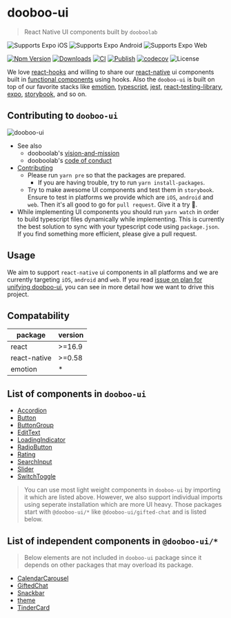 
<Meta title="Overview/Getting started" />

# dooboo-ui

> React Native UI components built by `dooboolab`

<p>
  <img
    alt="Supports Expo iOS"
    longdesc="Supports Expo iOS"
    src="https://img.shields.io/badge/iOS-4630EB.svg?style=flat-square&logo=APPLE&labelColor=999999&logoColor=fff"
  />
  <img
    alt="Supports Expo Android"
    longdesc="Supports Expo Android"
    src="https://img.shields.io/badge/Android-4630EB.svg?style=flat-square&logo=ANDROID&labelColor=A4C639&logoColor=fff"
  />
  <img
    alt="Supports Expo Web"
    longdesc="Supports Expo Web"
    src="https://img.shields.io/badge/web-4630EB.svg?style=flat-square&logo=GOOGLE-CHROME&labelColor=4285F4&logoColor=fff"
  />
</p>

[![Npm Version](http://img.shields.io/npm/v/dooboo-ui.svg?style=flat-square)](https://npmjs.org/package/dooboo-ui)
[![Downloads](http://img.shields.io/npm/dm/dooboo-ui.svg?style=flat-square)](https://npmjs.org/package/dooboo-ui)
[![CI](https://github.com/dooboolab/dooboo-ui/actions/workflows/ci.yml/badge.svg)](https://github.com/dooboolab/dooboo-ui/actions/workflows/ci.yml)
[![Publish](https://github.com/dooboolab/dooboo-ui/actions/workflows/publish.yml/badge.svg)](https://github.com/dooboolab/dooboo-ui/actions/workflows/publish.yml)
[![codecov](https://codecov.io/gh/dooboolab/dooboo-ui/branch/master/graph/badge.svg?token=ncTMAOVpOM)](https://codecov.io/gh/dooboolab/dooboo-ui)
![License](http://img.shields.io/npm/l/dooboo-ui.svg?style=flat-square)

We love [react-hooks](https://code.fb.com/open-source/react-hooks) and willing to share our [react-native](https://facebook.github.io/react-native) ui components built in [functional components](https://logrocket.com/blog/pure-functional-components) using hooks. Also the `dooboo-ui` is built on top of our favorite stacks like [emotion](https://emotion.sh/docs/@emotion/native), [typescript](https://www.typescriptlang.org), [jest](https://jestjs.io), [react-testing-library](https://testing-library.com/docs/react-testing-library/intro), [expo](https://expo.io), [storybook](https://storybook.js.org), and so on.

## Contributing to `dooboo-ui`

![dooboo-ui](https://user-images.githubusercontent.com/27461460/73331047-ea876400-42a5-11ea-9c9c-1c997eb961be.png)

- See also
  - dooboolab's [vision-and-mission](https://github.com/dooboolab/dooboolab.com/blob/master/vision-and-mission.md)
  - dooboolab's [code of conduct](https://github.com/dooboolab/dooboolab.com/blob/master/code-of-conduct.md)
- [Contributing](CONTRIBUTING.md)
  - Please run `yarn pre` so that the packages are prepared.
    - If you are having trouble, try to run `yarn install-packages`.
  - Try to make awesome UI components and test them in `storybook`. Ensure to test in platforms we provide which are `iOS`, `android` and `web`. Then it's all good to go for `pull request`. Give it a try :blossom:.
- While implementing UI components you should run `yarn watch` in order to build typescript files dynamically while implementing. This is currently the best solution to sync with your typescript code using `package.json`. If you find something more efficient, please give a pull request.

## Usage

We aim to support `react-native` ui components in all platforms and we are currently targeting `iOS`, `android` and `web`. If you read [issue on plan for unifying dooboo-ui](https://github.com/dooboolab/dooboo-ui/issues/194), you can see in more detail how we want to drive this project.

## Compatability

| package      | version |
| ------------ | ------- |
| react        | >=16.9  |
| react-native | >=0.58  |
| emotion      | \*      |

## List of components in `dooboo-ui`

- [Accordion](https://github.com/dooboolab/dooboo-ui/tree/master/main/Accordion)
- [Button](https://github.com/dooboolab/dooboo-ui/tree/master/main/Button)
- [ButtonGroup](https://github.com/dooboolab/dooboo-ui/tree/master/main/ButtonGroup)
- [EditText](https://github.com/dooboolab/dooboo-ui/tree/master/main/EditText)
- [LoadingIndicator](https://github.com/dooboolab/dooboo-ui/tree/master/main/LoadingIndicator)
- [RadioButton](https://github.com/dooboolab/dooboo-ui/tree/master/main/RadioButton)
- [Rating](https://github.com/dooboolab/dooboo-ui/tree/master/main/Rating)
- [SearchInput](https://github.com/dooboolab/dooboo-ui/tree/master/main/SearchInput)
- [Slider](https://github.com/dooboolab/dooboo-ui/tree/master/main/Slider)
- [SwitchToggle](https://github.com/dooboolab/dooboo-ui/tree/master/main/SwitchToggle)

> You can use most light weight components in `dooboo-ui` by importing it which are listed above. However, we also support individual imports using seperate installation which are more UI heavy. Those packages start with `@dooboo-ui/*` like `@dooboo-ui/gifted-chat` and is listed below.

## List of independent components in `@dooboo-ui/*`

> Below elements are not included in `dooboo-ui` package since it depends on other packages that may overload its package.

- [CalendarCarousel](https://github.com/dooboolab/dooboo-ui/tree/master/packages/CalendarCarousel)
- [GiftedChat](https://github.com/dooboolab/dooboo-ui/tree/master/packages/GiftedChat)
- [Snackbar](https://github.com/dooboolab/dooboo-ui/tree/master/packages/Snackbar)
- [theme](https://github.com/dooboolab/dooboo-ui/tree/master/packages/theme)
- [TinderCard](https://github.com/dooboolab/dooboo-ui/tree/master/packages/TinderCard)
